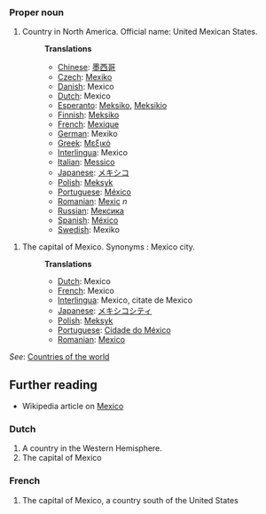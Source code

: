 ===Proper noun===

# Country in North America. Official name: United Mexican States.
#:'''Translations'''
#:*[[Chinese]]: [[墨西哥]]
#:*[[Czech]]: [[Mexiko]]
#:*[[Danish]]: Mexico
#:*[[Dutch]]: Mexico
#:*[[Esperanto]]: [[Meksiko]], [[Meksikio]]
#:*[[Finnish]]: [[Meksiko]]
#:*[[French]]: [[Mexique]]
#:*[[German]]: Mexiko
#:*[[Greek]]: [[Μεξικό]]
#:*[[Interlingua]]: Mexico
#:*[[Italian]]: [[Messico]]
#:*[[Japanese]]: [[メキシコ]]
#:*[[Polish]]: [[Meksyk]]
#:*[[Portuguese]]: [[México]]
#:*[[Romanian]]: [[Mexic]] ''n''
#:*[[Russian]]: [[Мексика]]
#:*[[Spanish]]: [[México]]
#:*[[Swedish]]: Mexiko

# The capital of Mexico. Synonyms : Mexico city.
#:'''Translations'''
#:*[[Dutch]]: Mexico
#:*[[French]]: Mexico
#:*[[Interlingua]]: Mexico, citate de Mexico
#:*[[Japanese]]: [[メキシコシティ]]
#:*[[Polish]]: [[Meksyk]]
#:*[[Portuguese]]: [[Cidade do México]]
#:*[[Romanian]]: [[Mexico]]

''See'': [[Countries of the world]]

== Further reading ==

* Wikipedia article on [[w:Mexico|Mexico]]

===Dutch===
# A country in the Western Hemisphere.
# The capital of Mexico

===French===
# The capital of Mexico, a country south of the United States